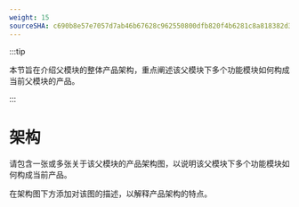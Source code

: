 ```yaml
---
weight: 15
sourceSHA: c690b8e57e7057d7ab46b67628c962550800dfb820f4b6281c8a818382d37a13
---
```


:::tip

本节旨在介绍父模块的整体产品架构，重点阐述该父模块下多个功能模块如何构成当前父模块的产品。

:::

# 架构

请包含一张或多张关于该父模块的产品架构图，以说明该父模块下多个功能模块如何构成当前产品。

在架构图下方添加对该图的描述，以解释产品架构的特点。
